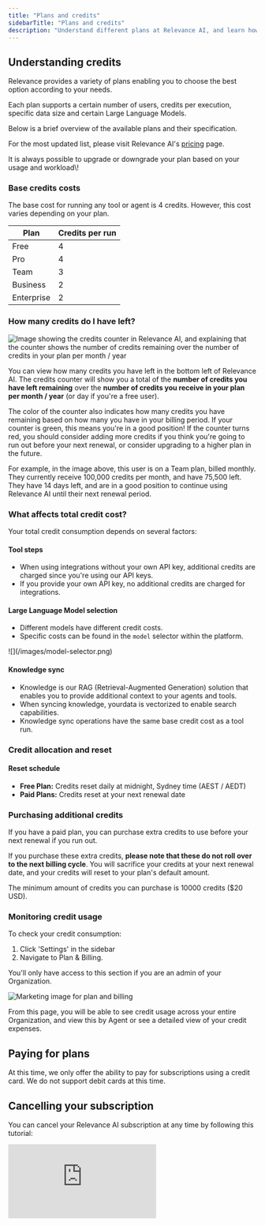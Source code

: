 ```yaml
---
title: "Plans and credits"
sidebarTitle: "Plans and credits"
description: "Understand different plans at Relevance AI, and learn how to manage your subscription"
---
```


## Understanding credits

Relevance provides a variety of plans enabling you to choose the best option according to your needs.

Each plan supports a certain number of users, credits per execution, specific data size and certain Large Language Models.

Below is a brief overview of the available plans and their specification.

For the most updated list, please visit Relevance AI's [pricing](https://relevanceai.com/pricing) page.

<Note>
  It is always possible to upgrade or downgrade your plan based on your usage and workload\!
</Note>

### Base credits costs

The base cost for running any tool or agent is 4 credits. However, this cost varies depending on your plan.

| Plan       | Credits per run |
| ---------- | --------------- |
| Free       | 4               |
| Pro        | 4               |
| Team       | 3               |
| Business   | 2               |
| Enterprise | 2               |

### How many credits do I have left?

<img
  src="/images/credit-counter-explanation.png"
  alt="Image showing the credits counter in Relevance AI, and explaining that the counter shows the number of credits remaining over the number of credits in your plan per month / year"
  className="mx-auto"
/>

You can view how many credits you have left in the bottom left of Relevance AI. The credits counter will show you a total of the **number of credits you have left remaining** over the **number of credits you receive in your plan per month / year** (or day if you're a free user). 

The color of the counter also indicates how many credits you have remaining based on how many you have in your billing period. If your counter is green, this means you're in a good position\! If the counter turns red, you should consider adding more credits if you think you're going to run out before your next renewal, or consider upgrading to a higher plan in the future. 

For example, in the image above, this user is on a Team plan, billed monthly. They currently receive 100,000 credits per month, and have 75,500 left. They have 14 days left, and are in a good position to continue using Relevance AI until their next renewal period. 

### What affects total credit cost?

Your total credit consumption depends on several factors:

#### Tool steps

- When using integrations without your own API key, additional credits are charged since you're using our API keys.
- If you provide your own API key, no additional credits are charged for integrations.

#### Large Language Model selection

- Different models have different credit costs.
- Specific costs can be found in the `model` selector within the platform.

<Frame>
  ![](/images/model-selector.png)
</Frame>

#### Knowledge sync

- Knowledge is our RAG (Retrieval-Augmented Generation) solution that enables you to provide additional context to your agents and tools.
- When syncing knowledge, yourdata is vectorized to enable search capabilities.
- Knowledge sync operations have the same base credit cost as a tool run.

### Credit allocation and reset

#### Reset schedule

- **Free Plan:** Credits reset daily at midnight, Sydney time (AEST / AEDT)
- **Paid Plans:** Credits reset at your next renewal date

### Purchasing additional credits

If you have a paid plan, you can purchase extra credits to use before your next renewal if you run out.

If you purchase these extra credits, **please note that these do not roll over to the next billing cycle**. You will sacrifice your credits at your next renewal date, and your credits will reset to your plan's default amount.

The minimum amount of credits you can purchase is 10000 credits (\$20 USD).

### Monitoring credit usage

To check your credit consumption:

1. Click 'Settings' in the sidebar
2. Navigate to Plan & Billing.

<Warning>
  You'll only have access to this section if you are an admin of your Organization.
</Warning>

![Marketing image for plan and billing](/images/credits_plan_billing.png)

From this page, you will be able to see credit usage across your entire Organization, and view this by Agent or see a detailed view of your credit expenses.

## Paying for plans

At this time, we only offer the ability to pay for subscriptions using a credit card. We do not support debit cards at this time.

## Cancelling your subscription

You can cancel your Relevance AI subscription at any time by following this tutorial:

<div style={{ width:"100%",position:"relative",paddingTop:"56.25%" }}>
<iframe src="https://app.supademo.com/embed/cmaypwh9o8hb9ho3rmx2lo1j6" frameBorder="0" title="How to cancel your subscription in Relevance AI" allow="clipboard-write" webkitallowfullscreen="true" mozallowfullscreen="true" allowfullscreen style={{ position:"absolute",top:0,left:0,width:"100%",height:"100%",border:"3px solid #5E43CE",borderRadius:"10px" }} />

</div>

1. To start, click the 'Manage plan' section at the bottom of the platform while logged into Relevance AI
2. Click on 'Cancel subscription'
3. On the pop-up that opens, click 'Cancel subscription' _again_ to make sure the cancellation goes through
4. You should then be directed to a pop-up confirming that you've cancelled successfully

If the platform doesn't confirm that you've cancelled successfully, please try again, then **contact support** to ensure that your cancellation has gone through and you will not be billed.

If the platform has confirmed your cancellation is successful, you do not need to reach out to our support team.

Once you cancel, you'll still have access to your upgraded features until your next renewal date. You will not have your subscription immediately cancelled, and your latest payment will not be refunded. If you have any further questions about cancellation, please [reach out to our support team](https://relevanceai.com/docs/get-started/support).

## Invoices and receipts

Invoices and receipts for payment will be sent to the user at your company who purchased the subscription / credits at the time of purchase. You'll also be sent a receipt / invoice at every renewal.

However, if you need to get a new invoice / receipt, or find invoices / receipts in the platform, please follow these steps:

<div style={{ width:"100%",position:"relative",paddingTop:"56.25%" }}>
<iframe src="https://app.supademo.com/embed/cmayxs0dm8m6qho3rskl47udq" frameBorder="0" title="How to grab your invoices and receipts from Relevance AI" allow="clipboard-write" webkitallowfullscreen="true" mozallowfullscreen="true" allowfullscreen style={{ position:"absolute",top:0,left:0,width:"100%",height:"100%",border:"3px solid #5E43CE",borderRadius:"10px" }} />

</div>

1. Click 'Settings' while logged into Relevance AI
2. Click 'Plan & billing'
3. Under 'Payment', click 'View details'
4. This will open our payment system's page. On this page, scroll down to 'Invoice History' and click the payment you want to get an invoice for
5. On the page that opens, click 'Download invoice' or 'Download receipt' based on the document you need

If you need to change the name of your company on your invoice / receipt, please [reach out to our support team](https://relevanceai.com/docs/get-started/support). The easiest way to do this would be to forward your latest invoice to [support@relevanceai.com](mailto:support@relevanceai.com).

## Frequently asked questions

### I've accidentally upgraded with annual billing, but I meant to upgrade with monthly billing. How do I change to monthly billing going forward?

Unfortunately if you change in platform, this change will only be put into place at your next renewal date in a year.

If you want to change to monthly billing immediately, you'll need to [reach out to our support team](https://relevanceai.com/docs/get-started/support).